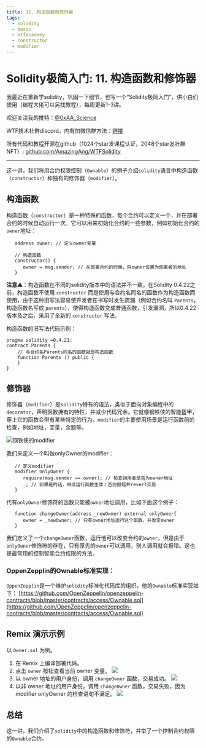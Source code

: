 ```yaml
---
title: 11. 构造函数和修饰器
tags:
  - solidity
  - basic
  - wtfacademy
  - constructor
  - modifier
---
```



# Solidity极简入门: 11. 构造函数和修饰器

<QuizProgress lessonId="bbb86b73-e6b1-4776-8330-0268d3c771e2"></QuizProgress>

我最近在重新学solidity，巩固一下细节，也写一个“Solidity极简入门”，供小白们使用（编程大佬可以另找教程），每周更新1-3讲。

欢迎关注我的推特：[@0xAA_Science](https://twitter.com/0xAA_Science)

WTF技术社群discord，内有加微信群方法：[链接](https://discord.gg/5akcruXrsk)

所有代码和教程开源在github（1024个star发课程认证，2048个star发社群NFT）: [github.com/AmazingAng/WTFSolidity](https://github.com/AmazingAng/WTFSolidity)

-----

这一讲，我们将用合约权限控制（`Ownable`）的例子介绍`solidity`语言中构造函数（`constructor`）和独有的修饰器（`modifier`）。

## 构造函数
构造函数（`constructor`）是一种特殊的函数，每个合约可以定义一个，并在部署合约的时候自动运行一次。它可以用来初始化合约的一些参数，例如初始化合约的`owner`地址：
```solidity
   address owner; // 定义owner变量

   // 构造函数
   constructor() {
      owner = msg.sender; // 在部署合约的时候，将owner设置为部署者的地址
   }
```

**注意**⚠️：构造函数在不同的solidity版本中的语法并不一致，在Solidity 0.4.22之前，构造函数不使用 `constructor` 而是使用与合约名同名的函数作为构造函数而使用，由于这种旧写法容易使开发者在书写时发生疏漏（例如合约名叫 `Parents`，构造函数名写成 `parents`），使得构造函数变成普通函数，引发漏洞，所以0.4.22版本及之后，采用了全新的 `constructor` 写法。

构造函数的旧写法代码示例：
```solidity
pragma solidity =0.4.21;
contract Parents {
    // 与合约名Parents同名的函数就是构造函数
    function Parents () public {
    }
}
```
## 修饰器
修饰器（`modifier`）是`solidity`特有的语法，类似于面向对象编程中的`decorator`，声明函数拥有的特性，并减少代码冗余。它就像钢铁侠的智能盔甲，穿上它的函数会带有某些特定的行为。`modifier`的主要使用场景是运行函数前的检查，例如地址，变量，余额等。


![钢铁侠的modifier](https://images.mirror-media.xyz/publication-images/nVwXsOVmrYu8rqvKKPMpg.jpg?height=630&width=1200)

我们来定义一个叫做onlyOwner的modifier：
```solidity
   // 定义modifier
   modifier onlyOwner {
      require(msg.sender == owner); // 检查调用者是否为owner地址
      _; // 如果是的话，继续运行函数主体；否则报错并revert交易
   }
```
代有`onlyOwner`修饰符的函数只能被`owner`地址调用，比如下面这个例子：
```solidity
   function changeOwner(address _newOwner) external onlyOwner{
      owner = _newOwner; // 只有owner地址运行这个函数，并改变owner
   }
```
我们定义了一个`changeOwner`函数，运行他可以改变合约的`owner`，但是由于`onlyOwner`修饰符的存在，只有原先的`owner`可以调用，别人调用就会报错。这也是最常用的控制智能合约权限的方法。

### OppenZepplin的Ownable标准实现：
`OppenZepplin`是一个维护`solidity`标准化代码库的组织，他的`Ownable`标准实现如下：
[https://github.com/OpenZeppelin/openzeppelin-contracts/blob/master/contracts/access/Ownable.sol](https://github.com/OpenZeppelin/openzeppelin-contracts/blob/master/contracts/access/Ownable.sol)

## Remix 演示示例
以 `Owner.sol` 为例。
1. 在 Remix 上编译部署代码。
2. 点击 `owner` 按钮查看当前 owner 变量。
    ![](img/11-1.jpg)
3. 以 owner 地址的用户身份，调用 `changeOwner` 函数，交易成功。
    ![](img/11-2.jpg)
4. 以非 owner 地址的用户身份，调用 `changeOwner` 函数，交易失败，因为modifier onlyOwner 的检查语句不满足。
    ![](img/11-3.jpg)


## 总结
这一讲，我们介绍了`solidity`中的构造函数和修饰符，并举了一个控制合约权限的`Ownable`合约。

<QuizForm lessonId="bbb86b73-e6b1-4776-8330-0268d3c771e2"></QuizForm>
